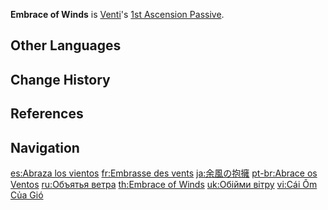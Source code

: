 {{Talent Infobox
|image         = Talent Embrace of Winds.png
|character     = Venti
|type          = 1st Ascension Passive
|info          = Holding [[Skyward Sonnet]] creates an [[upcurrent]] that lasts for 20s.
}}
'''Embrace of Winds''' is [[Venti]]'s [[1st Ascension Passive]].

==Other Languages==
{{Other Languages
|en      = Embrace of Winds
|zhs     = 绪风之拥
|zhs_rm  = Xùfēng zhī Yōng
|zht     = 緒風之擁
|zht_rm  = Xùfēng zhī Yǒng
|zh_tl   = Embrace of Wind Remnants
|ja      = 余風の抱擁
|ja_rm   = Yofuu no Houyou<ref>YouTube: [https://youtu.be/cRL6LdEXUqo Venti's Collected Miscellany] (Japanese Voice-Over)</ref>
|ja_tl   = Embrace of the Surplus Winds
|ko      = 여풍의 포옹
|ko_rm   = Yeopung-ui Po'ong
|ko_tl   = Hug of the Whirl Wind
|es      = Abraza los vientos
|es_tl   = Embrace the Wind
|fr      = Embrasse des vents
|fr_tl   = Embrace of Winds
|ru      = Объятья ветра
|ru_tl   = Wind Embrace
|th      = Embrace of Winds
|vi      = Cái Ôm Của Gió
|vi_tl   = Wind's Embrace
|de      = Umarmung des Windes
|de_tl   = Embrace of the Wind
|id      = Embrace of Winds
|pt      = Abrace os Ventos
|pt_tl   = Embrace the Winds
|tr      = Rüzgarların Kucaklaması
|tr_tl   = Winds' Embrace
|it      = Venti avvolgenti
|it_tl   = Enveloping Winds
}}

==Change History==
{{Change History|1.0}}

==References==
{{Reflist}}

==Navigation==
{{Talent Navbox|Venti}}

[[es:Abraza los vientos]]
[[fr:Embrasse des vents]]
[[ja:余風の抱擁]]
[[pt-br:Abrace os Ventos]]
[[ru:Объятья ветра]]
[[th:Embrace of Winds]]
[[uk:Обійми вітру]]
[[vi:Cái Ôm Của Gió]]